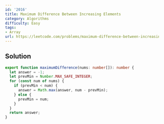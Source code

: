 ```yaml
---
id: '2016'
title: Maximum Difference Between Increasing Elements
category: Algorithms
difficulty: Easy
tags:
- Array
url: https://leetcode.com/problems/maximum-difference-between-increasing-elements
---
```


## Solution

```typescript filename="solution.ts" copy
export function maximumDifference(nums: number[]): number {
  let answer = -1;
  let prevMin = Number.MAX_SAFE_INTEGER;
  for (const num of nums) {
    if (prevMin < num) {
      answer = Math.max(answer, num - prevMin);
    } else {
      prevMin = num;
    }
  }
  return answer;
}
```

